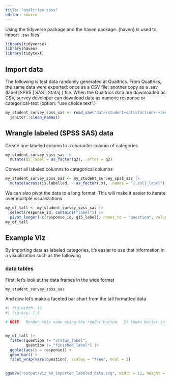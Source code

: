```yaml
---
title: "qualtrics_spss"
editor: source
---
```


Using the tidyverse package and the haven package. {haven} is used to import `.sav` files

```r
library(tidyverse)
library(haven)
library(tidytext)
```

## Import data

The following is test data randomly generated at Qualtrics. From Qualtrics, the same data were exported: once as a CSV file; another copy as a .sav (label \[SPSS \| SAS \| Stata\] ) file. When the Qualtrics data are downloaded as CSV, survey developer can download data as numeric response or categorical-text (option: "use choice text".)

```r
my_student_survey_spss_sas <- read_sav("data/student+satisfaction+-+test+data_April+11,+2023_17.30.sav") |> 
  janitor::clean_names()
```

## Wrangle labeled (SPSS SAS) data

Create one labeled column to a character column of categories

```r
my_student_survey_spss_sas |> 
  mutate(Q2_label = as_factor(q2), .after = q2)
```

Convert all labeled columns to categorical columns

```r
my_student_survey_spss_sas <- my_student_survey_spss_sas |> 
  mutate(across(is.labelled, ~ as_factor(.x), .names = "{.col}_label"))
```

We can also pivot the data to a long format. This will make it easier to iterate over mulitple visualizations

```r
my_df_tall <- my_student_survey_spss_sas |> 
  select(response_id, contains("label")) |>
  pivot_longer(-c(response_id, q15_label), names_to = "question", values_to = "response")
my_df_tall
```

## Example Viz

By importing data as labeled categories, it's easier to use that information in a visualization such as the following

### data tables

First, let's look at the data frames in the wide format

```r
my_student_survey_spss_sas
```

And now let's make a faceted bar chart from the tall formatted data

```r
#| fig-width: 12
#| fig-asp: 1.2

# NOTE:  Render this code using the render button.  It looks better in the rendered document


my_df_tall |> 
  filter(question != "status_label",
         question != "finished_label") |> 
  ggplot(aes(y = response)) +
  geom_bar() +
  facet_wrap(vars(question), scales = "free", ncol = 3)
  
```

```r
ggsave("output/viz_as_imported_labeled_data.svg", width = 12, height = 14.5)
```

